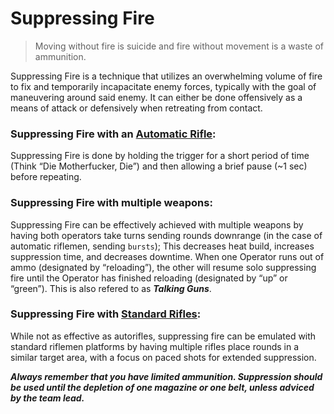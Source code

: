 # Suppressing Fire

> Moving without fire is suicide and fire without movement is a waste of ammunition.

Suppressing Fire is a technique that utilizes an overwhelming volume of fire to fix and temporarily incapacitate enemy forces, typically with the goal of maneuvering around said enemy. It can either be done offensively as a means of attack or defensively when retreating from contact.

### Suppressing Fire with an [Automatic Rifle](../equipment-regulations.mdx#automatic-rifleman-kit):
Suppressing Fire is done by holding the trigger for a short period of time (Think “Die Motherfucker, Die”) and then allowing a brief pause (~1 sec) before repeating. 

### Suppressing Fire with multiple weapons:
Suppressing Fire can be effectively achieved with multiple weapons by having both operators take turns sending rounds downrange (in the case of automatic riflemen, sending `bursts`); This decreases heat build, increases suppression time, and decreases downtime. When one Operator runs out of ammo (designated by “reloading”), the other will resume solo suppressing fire until the Operator has finished reloading (designated by “up” or “green”). This is also refered to as ***Talking Guns***.

### Suppressing Fire with [Standard Rifles](../equipment-regulations.mdx#rifleman-standard-kit):
While not as effective as autorifles, suppressing fire can be emulated with standard riflemen platforms by having multiple rifles place rounds in a similar target area, with a focus on paced shots for extended suppression.

***Always remember that you have limited ammunition. Suppression should be used until the depletion of one magazine or one belt, unless adviced by the team lead.***